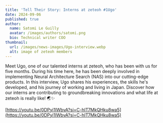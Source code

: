 ```yaml
---
title: 'Tell Their Story: Interns at zeteoh #1Ugo'
date: 2024-09-06
published: true
author:
  name: Satomi Le Guilly
  avatar: /images/authors/satomi.png
  bio: Technical writer COO
thumbnail:
  url: /images/news-images/Ugo-interview.webp
  alt: image of zeteoh members
---
```


Meet Ugo, one of our talented interns at zeteoh, who has been with us for five months.
During his time here, he has been deeply involved in implementing Neural Architecture Search (NAS) into our cutting-edge products.
In this interview, Ugo shares his experiences, the skills he's developed, and his journey of working and living in Japan. Discover how our interns are contributing to groundbreaking innovations and what life at zeteoh is really like! 🌏✨

[https://youtu.be/0DPyi1lWbvA?si=C-hIT7MkQHku8wa5](https://youtu.be/0DPyi1lWbvA?si=C-hIT7MkQHku8wa5)
